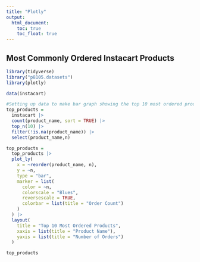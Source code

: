 ```yaml
---
title: "Plotly"
output: 
  html_document:
    toc: true
    toc_float: true
---
```


## Most Commonly Ordered Instacart Products 

```r
library(tidyverse)
library("p8105.datasets")
library(plotly)
```

```r
data(instacart)

#Setting up data to make bar graph showing the top 10 most ordered products 
top_products = 
  instacart |> 
  count(product_name, sort = TRUE) |>
  top_n(10) |>
  filter(!is.na(product_name)) |>
  select(product_name,n)
```

```r
top_products =
  top_products |>
  plot_ly(
    x = ~reorder(product_name, n),
    y = ~n,
    type = "bar",
    marker = list(
      color = ~n,
      colorscale = "Blues",
      reversescale = TRUE,         
      colorbar = list(title = "Order Count")
    )
  ) |>
  layout(
    title = "Top 10 Most Ordered Products",
    xaxis = list(title = "Product Name"),
    yaxis = list(title = "Number of Orders")
  )

top_products
```


